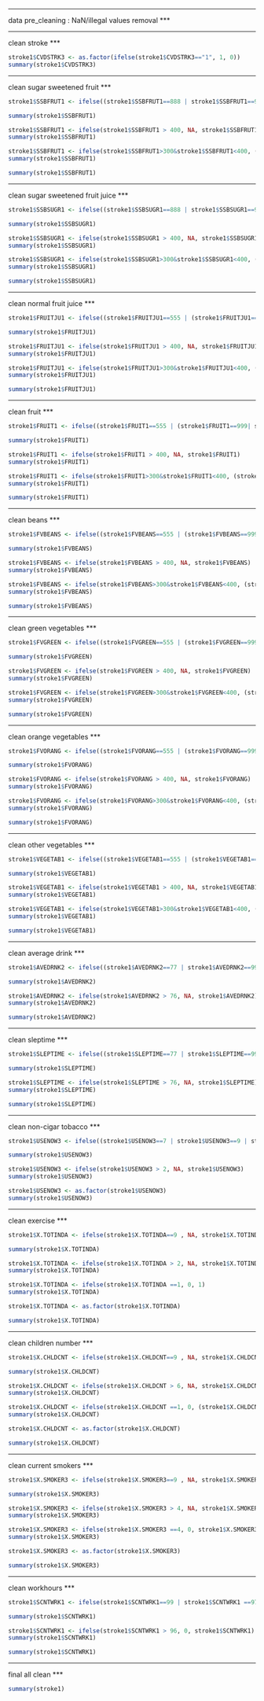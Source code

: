 ***
data pre_cleaning : NaN/illegal values removal
***

***
clean stroke
***

```r
stroke1$CVDSTRK3 <- as.factor(ifelse(stroke1$CVDSTRK3=="1", 1, 0))
summary(stroke1$CVDSTRK3)
```

***
clean sugar sweetened fruit
***

```r
stroke1$SSBFRUT1 <- ifelse((stroke1$SSBFRUT1==888 | stroke1$SSBFRUT1==999| stroke1$SSBFRUT1==777), 0, stroke1$SSBFRUT1)
```

```r
summary(stroke1$SSBFRUT1)
```

```r
stroke1$SSBFRUT1 <- ifelse(stroke1$SSBFRUT1 > 400, NA, stroke1$SSBFRUT1)
summary(stroke1$SSBFRUT1)
```


```r
stroke1$SSBFRUT1 <- ifelse(stroke1$SSBFRUT1>300&stroke1$SSBFRUT1<400, (stroke1$SSBFRUT1-300)/30, ifelse(stroke1$SSBFRUT1>200&stroke1$SSBFRUT1<300, (stroke1$SSBFRUT1-200)/7, ifelse(stroke1$SSBFRUT1>100&stroke1$SSBFRUT1<200, (stroke1$SSBFRUT1-100), NA)))
summary(stroke1$SSBFRUT1)
```

```r
summary(stroke1$SSBFRUT1)
```

***
clean sugar sweetened fruit juice
***

```r
stroke1$SSBSUGR1 <- ifelse((stroke1$SSBSUGR1==888 | stroke1$SSBSUGR1==999| stroke1$SSBSUGR1==777), 0, stroke1$SSBSUGR1)
```

```r
summary(stroke1$SSBSUGR1)
```

```r
stroke1$SSBSUGR1 <- ifelse(stroke1$SSBSUGR1 > 400, NA, stroke1$SSBSUGR1)
summary(stroke1$SSBSUGR1)
```


```r
stroke1$SSBSUGR1 <- ifelse(stroke1$SSBSUGR1>300&stroke1$SSBSUGR1<400, (stroke1$SSBSUGR1-300)/30, ifelse(stroke1$SSBSUGR1>200&stroke1$SSBSUGR1<300, (stroke1$SSBSUGR1-200)/7, ifelse(stroke1$SSBSUGR1>100&stroke1$SSBSUGR1<200, (stroke1$SSBSUGR1-100), NA)))
summary(stroke1$SSBSUGR1)
```

```r
summary(stroke1$SSBSUGR1)
```
***
clean normal fruit juice
***

```r
stroke1$FRUITJU1 <- ifelse((stroke1$FRUITJU1==555 | (stroke1$FRUITJU1==999| stroke1$FRUITJU1==777) | stroke1$FRUITJU1==300) , 0, stroke1$FRUITJU1)
```

```r
summary(stroke1$FRUITJU1)
```

```r
stroke1$FRUITJU1 <- ifelse(stroke1$FRUITJU1 > 400, NA, stroke1$FRUITJU1)
summary(stroke1$FRUITJU1)
```


```r
stroke1$FRUITJU1 <- ifelse(stroke1$FRUITJU1>300&stroke1$FRUITJU1<400, (stroke1$FRUITJU1-300)/30, ifelse(stroke1$FRUITJU1>200&stroke1$FRUITJU1<300, (stroke1$FRUITJU1-200)/7, ifelse(stroke1$FRUITJU1>100&stroke1$FRUITJU1<200, (stroke1$FRUITJU1-100), NA)))
summary(stroke1$FRUITJU1)
```

```r
summary(stroke1$FRUITJU1)
```
***
clean fruit
***

```r
stroke1$FRUIT1 <- ifelse((stroke1$FRUIT1==555 | (stroke1$FRUIT1==999| stroke1$FRUIT1==777) | stroke1$FRUIT1==300) , 0, stroke1$FRUIT1)
```

```r
summary(stroke1$FRUIT1)
```

```r
stroke1$FRUIT1 <- ifelse(stroke1$FRUIT1 > 400, NA, stroke1$FRUIT1)
summary(stroke1$FRUIT1)
```


```r
stroke1$FRUIT1 <- ifelse(stroke1$FRUIT1>300&stroke1$FRUIT1<400, (stroke1$FRUIT1-300)/30, ifelse(stroke1$FRUIT1>200&stroke1$FRUIT1<300, (stroke1$FRUIT1-200)/7, ifelse(stroke1$FRUIT1>100&stroke1$FRUIT1<200, (stroke1$FRUIT1-100), NA)))
summary(stroke1$FRUIT1)
```

```r
summary(stroke1$FRUIT1)
```
***
clean beans
***

```r
stroke1$FVBEANS <- ifelse((stroke1$FVBEANS==555 | (stroke1$FVBEANS==999| stroke1$FVBEANS==777) | stroke1$FVBEANS==300) , 0, stroke1$FVBEANS)
```

```r
summary(stroke1$FVBEANS)
```

```r
stroke1$FVBEANS <- ifelse(stroke1$FVBEANS > 400, NA, stroke1$FVBEANS)
summary(stroke1$FVBEANS)
```


```r
stroke1$FVBEANS <- ifelse(stroke1$FVBEANS>300&stroke1$FVBEANS<400, (stroke1$FVBEANS-300)/30, ifelse(stroke1$FVBEANS>200&stroke1$FVBEANS<300, (stroke1$FVBEANS-200)/7, ifelse(stroke1$FVBEANS>100&stroke1$FVBEANS<200, (stroke1$FVBEANS-100), NA)))
summary(stroke1$FVBEANS)
```

```r
summary(stroke1$FVBEANS)
```

***
clean green vegetables
***

```r
stroke1$FVGREEN <- ifelse((stroke1$FVGREEN==555 | (stroke1$FVGREEN==999| stroke1$FVGREEN==777) | stroke1$FVGREEN==300) , 0, stroke1$FVGREEN)
```

```r
summary(stroke1$FVGREEN)
```

```r
stroke1$FVGREEN <- ifelse(stroke1$FVGREEN > 400, NA, stroke1$FVGREEN)
summary(stroke1$FVGREEN)
```


```r
stroke1$FVGREEN <- ifelse(stroke1$FVGREEN>300&stroke1$FVGREEN<400, (stroke1$FVGREEN-300)/30, ifelse(stroke1$FVGREEN>200&stroke1$FVGREEN<300, (stroke1$FVGREEN-200)/7, ifelse(stroke1$FVGREEN>100&stroke1$FVGREEN<200, (stroke1$FVGREEN-100), NA)))
summary(stroke1$FVGREEN)
```

```r
summary(stroke1$FVGREEN)
```

***
clean orange vegetables
***

```r
stroke1$FVORANG <- ifelse((stroke1$FVORANG==555 | (stroke1$FVORANG==999| stroke1$FVORANG==777) | stroke1$FVORANG==300) , 0, stroke1$FVORANG)
```

```r
summary(stroke1$FVORANG)
```

```r
stroke1$FVORANG <- ifelse(stroke1$FVORANG > 400, NA, stroke1$FVORANG)
summary(stroke1$FVORANG)
```


```r
stroke1$FVORANG <- ifelse(stroke1$FVORANG>300&stroke1$FVORANG<400, (stroke1$FVORANG-300)/30, ifelse(stroke1$FVORANG>200&stroke1$FVORANG<300, (stroke1$FVORANG-200)/7, ifelse(stroke1$FVORANG>100&stroke1$FVORANG<200, (stroke1$FVORANG-100), NA)))
summary(stroke1$FVORANG)
```

```r
summary(stroke1$FVORANG)
```

***
clean other vegetables
***

```r
stroke1$VEGETAB1 <- ifelse((stroke1$VEGETAB1==555 | (stroke1$VEGETAB1==999| stroke1$VEGETAB1==777) | stroke1$VEGETAB1==300) , 0, stroke1$VEGETAB1)
```

```r
summary(stroke1$VEGETAB1)
```

```r
stroke1$VEGETAB1 <- ifelse(stroke1$VEGETAB1 > 400, NA, stroke1$VEGETAB1)
summary(stroke1$VEGETAB1)
```


```r
stroke1$VEGETAB1 <- ifelse(stroke1$VEGETAB1>300&stroke1$VEGETAB1<400, (stroke1$VEGETAB1-300)/30, ifelse(stroke1$VEGETAB1>200&stroke1$VEGETAB1<300, (stroke1$VEGETAB1-200)/7, ifelse(stroke1$VEGETAB1>100&stroke1$VEGETAB1<200, (stroke1$VEGETAB1-100), NA)))
summary(stroke1$VEGETAB1)
```

```r
summary(stroke1$VEGETAB1)
```

***
clean average drink
***

```r
stroke1$AVEDRNK2 <- ifelse((stroke1$AVEDRNK2==77 | stroke1$AVEDRNK2==99) , 0, stroke1$AVEDRNK2)
```

```r
summary(stroke1$AVEDRNK2)
```

```r
stroke1$AVEDRNK2 <- ifelse(stroke1$AVEDRNK2 > 76, NA, stroke1$AVEDRNK2)
summary(stroke1$AVEDRNK2)
```

```r
summary(stroke1$AVEDRNK2)
```
***
clean sleptime
***

```r
stroke1$SLEPTIME <- ifelse((stroke1$SLEPTIME==77 | stroke1$SLEPTIME==99) , 0, stroke1$SLEPTIME)
```

```r
summary(stroke1$SLEPTIME)
```

```r
stroke1$SLEPTIME <- ifelse(stroke1$SLEPTIME > 76, NA, stroke1$SLEPTIME)
summary(stroke1$SLEPTIME)
```

```r
summary(stroke1$SLEPTIME)
```
***
clean non-cigar tobacco
***

```r
stroke1$USENOW3 <- ifelse((stroke1$USENOW3==7 | stroke1$USENOW3==9 | stroke1$USENOW3==3) , 0, stroke1$USENOW3)
```

```r
summary(stroke1$USENOW3)
```

```r
stroke1$USENOW3 <- ifelse(stroke1$USENOW3 > 2, NA, stroke1$USENOW3)
summary(stroke1$USENOW3)
```

```r
stroke1$USENOW3 <- as.factor(stroke1$USENOW3)
summary(stroke1$USENOW3)
```
***
clean exercise
***

```r
stroke1$X.TOTINDA <- ifelse(stroke1$X.TOTINDA==9 , NA, stroke1$X.TOTINDA)
```

```r
summary(stroke1$X.TOTINDA)
```

```r
stroke1$X.TOTINDA <- ifelse(stroke1$X.TOTINDA > 2, NA, stroke1$X.TOTINDA)
summary(stroke1$X.TOTINDA)
```

```r
stroke1$X.TOTINDA <- ifelse(stroke1$X.TOTINDA ==1, 0, 1)
summary(stroke1$X.TOTINDA)
```

```r
stroke1$X.TOTINDA <- as.factor(stroke1$X.TOTINDA)
```

```r
summary(stroke1$X.TOTINDA)
```
***
clean children number
***

```r
stroke1$X.CHLDCNT <- ifelse(stroke1$X.CHLDCNT==9 , NA, stroke1$X.CHLDCNT)
```

```r
summary(stroke1$X.CHLDCNT)
```

```r
stroke1$X.CHLDCNT <- ifelse(stroke1$X.CHLDCNT > 6, NA, stroke1$X.CHLDCNT)
summary(stroke1$X.CHLDCNT)
```

```r
stroke1$X.CHLDCNT <- ifelse(stroke1$X.CHLDCNT ==1, 0, (stroke1$X.CHLDCNT-1))
summary(stroke1$X.CHLDCNT)
```

```r
stroke1$X.CHLDCNT <- as.factor(stroke1$X.CHLDCNT)
```

```r
summary(stroke1$X.CHLDCNT)
```
***
clean current smokers
***

```r
stroke1$X.SMOKER3 <- ifelse(stroke1$X.SMOKER3==9 , NA, stroke1$X.SMOKER3)
```

```r
summary(stroke1$X.SMOKER3)
```

```r
stroke1$X.SMOKER3 <- ifelse(stroke1$X.SMOKER3 > 4, NA, stroke1$X.SMOKER3)
summary(stroke1$X.SMOKER3)
```

```r
stroke1$X.SMOKER3 <- ifelse(stroke1$X.SMOKER3 ==4, 0, stroke1$X.SMOKER3)
summary(stroke1$X.SMOKER3)
```

```r
stroke1$X.SMOKER3 <- as.factor(stroke1$X.SMOKER3)
```

```r
summary(stroke1$X.SMOKER3)
```
***
clean workhours
***

```r
stroke1$SCNTWRK1 <- ifelse(stroke1$SCNTWRK1==99 | stroke1$SCNTWRK1 ==97 , NA, stroke1$SCNTWRK1)
```

```r
summary(stroke1$SCNTWRK1)
```

```r
stroke1$SCNTWRK1 <- ifelse(stroke1$SCNTWRK1 > 96, 0, stroke1$SCNTWRK1)
summary(stroke1$SCNTWRK1)
```

```r
summary(stroke1$SCNTWRK1)
```

***
final all clean
***

```r
summary(stroke1)
```